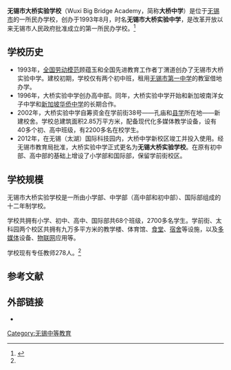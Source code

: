 {{coord|31.47400|N|120.37256|E|type:landmark|format=dms|display=title}}
{{多个问题|
{{refimprove |time=2017-8-28T17:00:26+08:00 }}
{{primarysources|time=2018-9-23T19:30:31+08:00}}
}}
{{Infobox_School
|name            = 无锡市大桥实验学校<br/><small>Wuxi Big Bridge Academy</small>
|other_name      = Wuxi Big Bridge Academy
|former_name     = 无锡市大桥实验中学
|image           = 无锡市大桥实验学校学前街校区.jpg
|logo            = WuXi_big_bridge_academy.jpg
|logo_alt        = 无锡市大桥实验学校
|motto           = 拼搏 竞进
|established     = 1993年8月
|type            = 民办[[中等学校|中等学校]]
|district        = {{CHN}}[[江苏省|江苏省]][[无锡市|无锡市]]
|grades          = 小学六年制、初中三年制、高中三年制
|founder         = 顾蕴玉、丁渭道
|president       = 顾蕴玉
|principal       = 张嘉彤
|principal_label1= 中学部校长
|principal1      = 荣一飞
|principal_label2= 国际部校长
|principal2      = 郭楠
|principal_label3= 小学部校长
|principal3      = 丁建红
|alumni          = 叶刚、钱琳涓、马礼倩、刘成 等
|postcode        = 214001
|location        = {{CHN}}[[江蘇省|江蘇省]][[無錫市|無錫市]]<br/>{{plainlist|
*学前街校区：学前街38号
*太科园校区：菱湖大道9号}}
|website        = http://www.daqiao.org.cn/
}}
'''无锡市大桥实验学校'''（Wuxi Big Bridge Academy，简称'''大桥中学'''）是位于[[无锡市|无锡市]]的一所民办学校，创办于1993年8月，时名'''无锡市大桥实验中学'''，是改革开放以来无锡市人民政府批准成立的第一所民办学校。<ref name="BBA">{{Cite web|url=http://www.daqiao.org.cn/List.asp?ID=11|title=学校概况 - 无锡市大桥实验学校|accessdate=2017-12-11|author=|date=|work=www.daqiao.org.cn|language=zh|publisher=|archive-date=2020-10-28|archive-url=https://web.archive.org/web/20201028050518/http://www.daqiao.org.cn/List.asp?ID=11|dead-url=no}}</ref>

==学校历史==
* 1993年，[[全国劳动模范|全国劳动模范]]顾蕴玉和全国先进教育工作者丁渭道创办了无锡市大桥实验中学。建校初期，学校仅有两个初中班，租用[[无锡市第一中学|无锡市第一中学]]的教室借地办学。
* 1996年，大桥实验中学创办高中部。同年，大桥实验中学开始和新加坡南洋女子中学和[[新加坡华侨中学|新加坡华侨中学]]的长期合作。
* 2002年，大桥实验中学自筹资金在学前街38号——孔庙和[[无锡县学|县学]]所在地——新建校舍。学校总建筑面积2.85万平方米，配备现代化多媒体教学设备，设有40多个初、高中班级，有2200多名在校学生。
* 2012年，在无锡（太湖）国际科技园内，大桥中学新校区竣工并投入使用。经无锡市教育局批准，大桥实验中学正式更名为'''无锡大桥实验学校'''。在原有初中部、高中部的基础上增设了小学部和国际部，保留学前街校区。

==学校规模==
无锡市大桥实验学校是一所由小学部、中学部（高中部和初中部）、国际部组成的十二年制学校。

学校共拥有小学、初中、高中、国际部共68个班级，2700多名学生。学前街、太科园两个校区共拥有九万多平方米的教学楼、体育馆、[[食堂|食堂]]、[[宿舍|宿舍]]等设施，以及[[多媒体|多媒体]]设备、[[物联网|物联网]]应用等。

学校现有专任教师278人。<ref name="BBA" />

==参考文献==
{{reflist|2}}

==外部链接==
* {{official website|http://www.daqiao.org.cn/}}

{{无锡中等教育}}
[[Category:无锡中等教育|Category:无锡中等教育]]